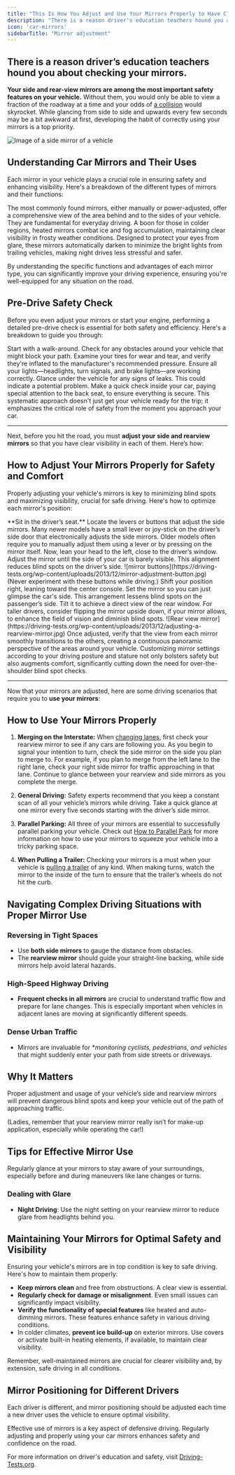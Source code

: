 ```yaml
---
title: "This Is How You Adjust and Use Your Mirrors Properly to Have Clear Visibility"
description: "There is a reason driver's education teachers hound you about checking your mirrors. Learn how to have clear visibility and use mirrors correctly!"
icon: 'car-mirrors'
sidebarTitle: "Mirror adjustment"
---
```


## There is a reason driver’s education teachers hound you about checking your mirrors.

**Your side and rear-view mirrors are among the most important safety features on your vehicle.** Without them, you would only be able to view a fraction of the roadway at a time and your odds of [a collision](https://driving-tests.org/beginner-drivers/top-defensive-driving-tips/) would skyrocket. While glancing from side to side and upwards every few seconds may be a bit awkward at first, developing the habit of correctly using your mirrors is a top priority.

![Image of a side mirror of a vehicle](https://driving-tests.org/wp-content/uploads/2013/12/car-mirror.jpg)

## Understanding Car Mirrors and Their Uses
Each mirror in your vehicle plays a crucial role in ensuring safety and enhancing visibility. Here's a breakdown of the different types of mirrors and their functions:

<Tabs>
  <Tab title="Standard Mirrors">
    The most commonly found mirrors, either manually or power-adjusted, offer a comprehensive view of the area behind and to the sides of your vehicle. They are fundamental for everyday driving.
  </Tab>
  <Tab title="Heated Mirrors">
    A boon for those in colder regions, heated mirrors combat ice and fog accumulation, maintaining clear visibility in frosty weather conditions.
  </Tab>
  <Tab title="Auto-Dimming Mirrors">
    Designed to protect your eyes from glare, these mirrors automatically darken to minimize the bright lights from trailing vehicles, making night drives less stressful and safer.
  </Tab>
</Tabs>

<Tip>By understanding the specific functions and advantages of each mirror type, you can significantly improve your driving experience, ensuring you're well-equipped for any situation on the road.</Tip>



## Pre-Drive Safety Check
Before you even adjust your mirrors or start your engine, performing a detailed pre-drive check is essential for both safety and efficiency. Here's a breakdown to guide you through:

<Steps>
  <Step title="Inspect the Surroundings">
    Start with a walk-around. Check for any obstacles around your vehicle that might block your path.
  </Step>
  <Step title="Tire and Pressure Check">
    Examine your tires for wear and tear, and verify they're inflated to the manufacturer's recommended pressure.
  </Step>
  <Step title="Light Inspection">
    Ensure all your lights—headlights, turn signals, and brake lights—are working correctly.
  </Step>
  <Step title="Look for Leaks">
    Glance under the vehicle for any signs of leaks. This could indicate a potential problem.
  </Step>
  <Step title="Secure the Interior">
    Make a quick check inside your car, paying special attention to the back seat, to ensure everything is secure.
  </Step>
</Steps>
This systematic approach doesn't just get your vehicle ready for the trip; it emphasizes the critical role of safety from the moment you approach your car.

---

Next, before you hit the road, you must **adjust your side and rearview mirrors** so that you have clear visibility in each of them. Here’s how:

## How to Adjust Your Mirrors Properly for Safety and Comfort

Properly adjusting your vehicle's mirrors is key to minimizing blind spots and maximizing visibility, crucial for safe driving. Here's how to optimize each mirror's position:

<Steps>
  <Step title="Driver’s Side Mirror">
    **Sit in the driver’s seat.** Locate the levers or buttons that adjust the side mirrors. Many newer models have a small lever or joy-stick on the driver’s side door that electronically adjusts the side mirrors. Older models often require you to manually adjust them using a lever or by pressing on the mirror itself. 
    Now, lean your head to the left, close to the driver’s window. Adjust the mirror until the side of your car is barely visible. This alignment reduces blind spots on the driver’s side.
    ![mirror buttons](https://driving-tests.org/wp-content/uploads/2013/12/mirror-adjustment-button.jpg)
    (Never experiment with these buttons while driving.) 
  </Step>
  <Step title="Passenger’s Side Mirror">
    Shift your position right, leaning toward the center console. Set the mirror so you can just glimpse the car's side. This arrangement lessens blind spots on the passenger’s side.
  </Step>
  <Step title="Rearview Mirror">
    Tilt it to achieve a direct view of the rear window. For taller drivers, consider flipping the mirror upside down, if your mirror allows, to enhance the field of vision and diminish blind spots.
       ![Rear view mirror](https://driving-tests.org/wp-content/uploads/2013/12/adjusting-a-rearview-mirror.jpg)
  </Step>
  <Step title="Comprehensive Check">
    Once adjusted, verify that the view from each mirror smoothly transitions to the others, creating a continuous panoramic perspective of the areas around your vehicle.
  </Step>
</Steps>
Customizing mirror settings according to your driving posture and stature not only bolsters safety but also augments comfort, significantly cutting down the need for over-the-shoulder blind spot checks.

---

Now that your mirrors are adjusted, here are some driving scenarios that require you to **use your mirrors**:

## How to Use Your Mirrors Properly

1. **Merging on the Interstate:** When [changing lanes](https://driving-tests.org/beginner-drivers/common-errors-when-changing-lanes/), first check your rearview mirror to see if any cars are following you. As you begin to signal your intention to turn, check the side mirror on the side you plan to merge to. For example, if you plan to merge from the left lane to the right lane, check your right side mirror for traffic approaching in that lane. Continue to glance between your rearview and side mirrors as you complete the merge.

2. **General Driving:** Safety experts recommend that you keep a constant scan of all your vehicle’s mirrors while driving. Take a quick glance at one mirror every five seconds starting with the driver’s side mirror.

3. **Parallel Parking:** All three of your mirrors are essential to successfully parallel parking your vehicle. Check out [How to Parallel Park](#) for more information on how to use your mirrors to squeeze your vehicle into a tricky parking space.

4. **When Pulling a Trailer:** Checking your mirrors is a must when your vehicle is [pulling a trailer](https://driving-tests.org/beginner-drivers/how-to-drive-with-a-trailer/) of any kind. When making turns, watch the mirror to the inside of the turn to ensure that the trailer’s wheels do not hit the curb.

## Navigating Complex Driving Situations with Proper Mirror Use

### Reversing in Tight Spaces
- Use **both side mirrors** to gauge the distance from obstacles.
- The **rearview mirror** should guide your straight-line backing, while side mirrors help avoid lateral hazards.
### High-Speed Highway Driving
- **Frequent checks in all mirrors** are crucial to understand traffic flow and prepare for lane changes. This is especially important when vehicles in adjacent lanes are moving at significantly different speeds.
### Dense Urban Traffic
- Mirrors are invaluable for **monitoring cyclists, pedestrians, and vehicles* that might suddenly enter your path from side streets or driveways.

## Why It Matters
Proper adjustment and usage of your vehicle’s side and rearview mirrors will prevent dangerous blind spots and keep your vehicle out of the path of approaching traffic.

(Ladies, remember that your rearview mirror really isn’t for make-up application, especially while operating the car!)

## Tips for Effective Mirror Use

<Tip title="Regular Checks">
Regularly glance at your mirrors to stay aware of your surroundings, especially before and during maneuvers like lane changes or turns.
</Tip>

### Dealing with Glare

- **Night Driving**: Use the night setting on your rearview mirror to reduce glare from headlights behind you.

## Maintaining Your Mirrors for Optimal Safety and Visibility

Ensuring your vehicle's mirrors are in top condition is key to safe driving. Here's how to maintain them properly:

- **Keep mirrors clean** and free from obstructions. A clear view is essential.
- **Regularly check for damage or misalignment**. Even small issues can significantly impact visibility.
- **Verify the functionality of special features** like heated and auto-dimming mirrors. These features enhance safety in various driving conditions.
- In colder climates, **prevent ice build-up** on exterior mirrors. Use covers or activate built-in heating elements, if available, to maintain clear visibility.

Remember, well-maintained mirrors are crucial for clearer visibility and, by extension, safe driving in all conditions.


## Mirror Positioning for Different Drivers

Each driver is different, and mirror positioning should be adjusted each time a new driver uses the vehicle to ensure optimal visibility.



Effective use of mirrors is a key aspect of defensive driving. Regularly adjusting and properly using your car mirrors enhances safety and confidence on the road.

For more information on driver's education and safety, visit [Driving-Tests.org](https://driving-tests.org).
